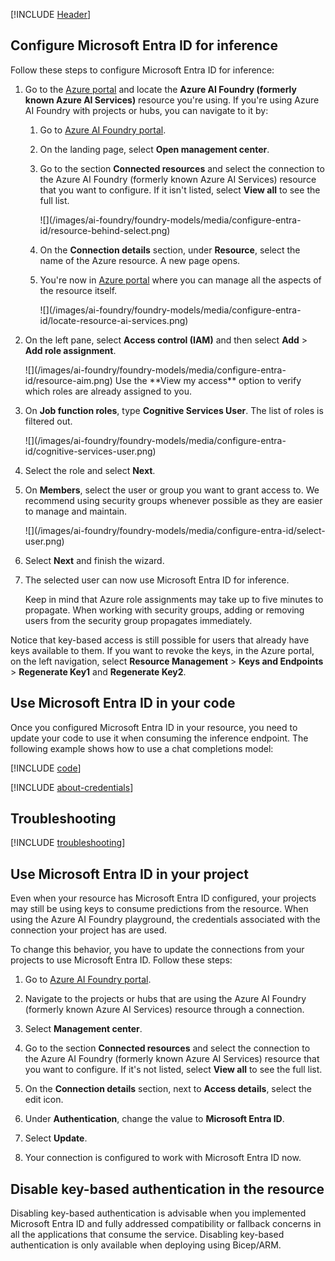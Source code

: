 ---
---

[!INCLUDE [Header](intro)]

## Configure Microsoft Entra ID for inference

Follow these steps to configure Microsoft Entra ID for inference: 

1. Go to the [Azure portal](https://portal.azure.com) and locate the **Azure AI Foundry (formerly known Azure AI Services)** resource you're using. If you're using Azure AI Foundry with projects or hubs, you can navigate to it by:

   1. Go to [Azure AI Foundry portal](https://ai.azure.com/?cid=learnDocs).

   2. On the landing page, select **Open management center**.

   3. Go to the section **Connected resources** and select the connection to the Azure AI Foundry (formerly known Azure AI Services) resource that you want to configure. If it isn't listed, select **View all** to see the full list.

      <Frame>
         ![](/images/ai-foundry/foundry-models/media/configure-entra-id/resource-behind-select.png)
      </Frame>
   4. On the **Connection details** section, under **Resource**, select the name of the Azure resource. A new page opens.

   5. You're now in [Azure portal](https://portal.azure.com) where you can manage all the aspects of the resource itself.

      <Frame>
         ![](/images/ai-foundry/foundry-models/media/configure-entra-id/locate-resource-ai-services.png)
      </Frame>
2. On the left pane, select **Access control (IAM)** and then select **Add** > **Add role assignment**.

   <Frame>
      ![](/images/ai-foundry/foundry-models/media/configure-entra-id/resource-aim.png)
   </Frame>
   <Tip>
   Use the **View my access** option to verify which roles are already assigned to you.
   </Tip>

3. On **Job function roles**, type **Cognitive Services User**. The list of roles is filtered out.

   <Frame>
      ![](/images/ai-foundry/foundry-models/media/configure-entra-id/cognitive-services-user.png)
   </Frame>
4. Select the role and select **Next**.

5. On **Members**, select the user or group you want to grant access to. We recommend using security groups whenever possible as they are easier to manage and maintain. 

   <Frame>
      ![](/images/ai-foundry/foundry-models/media/configure-entra-id/select-user.png)
   </Frame>
6. Select **Next** and finish the wizard.

7. The selected user can now use Microsoft Entra ID for inference.

    <Tip>
    Keep in mind that Azure role assignments may take up to five minutes to propagate. When working with security groups, adding or removing users from the security group propagates immediately.
    </Tip>
Notice that key-based access is still possible for users that already have keys available to them. If you want to revoke the keys, in the Azure portal, on the left navigation, select **Resource Management** > **Keys and Endpoints** > **Regenerate Key1** and **Regenerate Key2**.

## Use Microsoft Entra ID in your code

Once you configured Microsoft Entra ID in your resource, you need to update your code to use it when consuming the inference endpoint. The following example shows how to use a chat completions model:

[!INCLUDE [code](../code-create-chat-client-entra)]

[!INCLUDE [about-credentials](about-credentials)]

## Troubleshooting

[!INCLUDE [troubleshooting](troubleshooting)]

## Use Microsoft Entra ID in your project

Even when your resource has Microsoft Entra ID configured, your projects may still be using keys to consume predictions from the resource. When using the Azure AI Foundry playground, the credentials associated with the connection your project has are used. 

To change this behavior, you have to update the connections from your projects to use Microsoft Entra ID. Follow these steps:

1. Go to [Azure AI Foundry portal](https://ai.azure.com/?cid=learnDocs).

2. Navigate to the projects or hubs that are using the Azure AI Foundry (formerly known Azure AI Services) resource through a connection.

3. Select **Management center**.

3. Go to the section **Connected resources** and select the connection to the Azure AI Foundry (formerly known Azure AI Services) resource that you want to configure. If it's not listed, select **View all** to see the full list.

4. On the **Connection details** section, next to **Access details**, select the edit icon.

5. Under **Authentication**, change the value to **Microsoft Entra ID**.

6. Select **Update**.

7. Your connection is configured to work with Microsoft Entra ID now.

## Disable key-based authentication in the resource

Disabling key-based authentication is advisable when you implemented Microsoft Entra ID and fully addressed compatibility or fallback concerns in all the applications that consume the service. Disabling key-based authentication is only available when deploying using Bicep/ARM.

